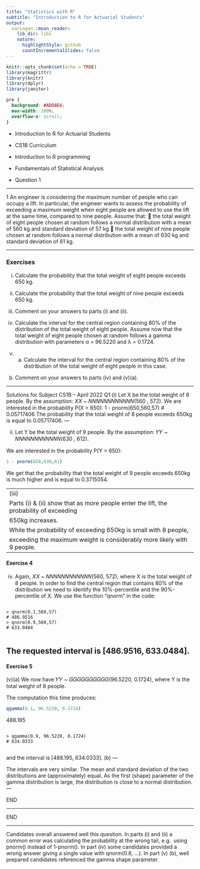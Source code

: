 ```yaml
---
title: "Statistics with R"
subtitle: "Introduction to R for Actuarial Students"
output:
  xaringan::moon_reader:
    lib_dir: libs
    nature:
      highlightStyle: github
      countIncrementalSlides: false
---
```


```r
knitr::opts_chunk$set(echo = TRUE)
library(magrittr)
library(knitr)
library(dplyr)
library(janitor)


```

```css
pre {
  background: #ADD8E6;
  max-width: 100%;
  overflow-x: scroll;
}
```

* Introduction to R for Actuarial Students

* CS1B Curriculum

* Introduction to R programming
* Fundamentals of Statistical Analysis

* Question 1

---

1 An engineer is considering the maximum number of people who can occupy a lift. In 
particular, the engineer wants to assess the probability of exceeding a maximum 
weight when eight people are allowed to use the lift at the same time, compared to 
nine people. 
Assume that: 
 the total weight of eight people chosen at random follows a normal distribution 
with a mean of 560 kg and standard deviation of 57 kg 
 the total weight of nine people chosen at random follows a normal distribution 
with a mean of 630 kg and standard deviation of 61 kg.

---

### Exercises

(i) Calculate the probability that the total weight of eight people exceeds 650 kg.
  
(ii) Calculate the probability that the total weight of nine people exceeds 650 kg.
  
(iii) Comment on your answers to parts (i) and (ii).  
(iv) Calculate the interval for the central region containing 80% of the distribution 
of the total weight of eight people.
Assume now that the total weight of eight people chosen at random follows a gamma 
distribution with parameters α = 96.5220 and λ = 0.1724. 
(v) (a) Calculate the interval for the central region containing 80% of the 
distribution of the total weight of eight people in this case. 
(b) Comment on your answers to parts (iv) and (v)(a). 


---

Solutions for Subject CS1B – April 2022
Q1
(i) 
Let X be the total weight of 8 people. By the assumption: 𝑋𝑋 ~ 𝑁𝑁𝑁𝑁𝑁𝑁𝑁𝑁𝑁𝑁𝑁𝑁(560 , 572). We are 
interested in the probability P(X > 650):
1 - pnorm(650,560,57) 
# 0.05717406
The probability that the total weight of 8 people exceeds 650kg is equal to 0.05717406. 
---

(ii)
Let Y be the total weight of 9 people. By the assumption: 𝑌𝑌 ~ 𝑁𝑁𝑁𝑁𝑁𝑁𝑁𝑁𝑁𝑁𝑁𝑁(630 , 612). 

We are 
interested in the probability P(Y > 650):
```r
1 - pnorm(650,630,61) 
```


We get that the probability that the total weight of 9 people exceeds 650kg is much higher 
and is equal to 0.3715054. 

---
(iii)
Parts (i) & (ii) show that as more people enter the lift, the probability of exceeding 
650kg increases. 
While the probability of exceeding 650kg is small with 8 people, 
exceeding the maximum weight is considerably more likely with 9 people. 
---

#### Exercise 4

(iv)
Again, 𝑋𝑋 ~ 𝑁𝑁𝑁𝑁𝑁𝑁𝑁𝑁𝑁𝑁𝑁𝑁(560, 572), where X is the total weight of 8 people. 
In order to find the central region that contains 80% of the distribution we need to identify the 
10%-percentile and the 90%-percentile of X.
We use the function “qnorm" in the code:

<pre><code>
> qnorm(0.1,560,57) 
# 486.9516
> qnorm(0.9,560,57) 
# 633.0484

</code></pre>

The requested interval is [486.9516, 633.0484]. 
---

#### Exercise 5

(v)(a) 
We now have 𝑌𝑌 ~ 𝐺𝐺𝐺𝐺𝐺𝐺𝐺𝐺𝐺𝐺(96.5220, 0.1724), where Y is the total weight of 8 people. 

The 
computation this time produces:
```r
qgamma(0.1, 96.5220, 0.1724) 

```
488.195

<pre><code>
> qgamma(0.9, 96.5220, 0.1724) 
# 634.0333

</code></pre>
and the interval is [488.195, 634.0333]. 
(b)
---

The intervals are very similar. 
The mean and standard deviation of the two distributions are (approximately) equal. 
As the first (shape) parameter of the gamma distribution is large, the distribution is close 
to a normal distribution. 
---

END


---

END

---
Candidates overall answered well this question. 
In parts (i) and (ii) a common error was calculating the probability at the wrong tail, e.g. 
using pnorm() instead of 1-pnorm().
In part (iv) some candidates provided a wrong answer giving a single value with 
qnorm(0.8, …). 
In part (v) (b), well prepared candidates referenced the gamma shape parameter.
